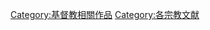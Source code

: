 {{Commonscat|Christian texts}}

[[Category:基督教相關作品|Category:基督教相關作品]]
[[Category:各宗教文献|Category:各宗教文献]]